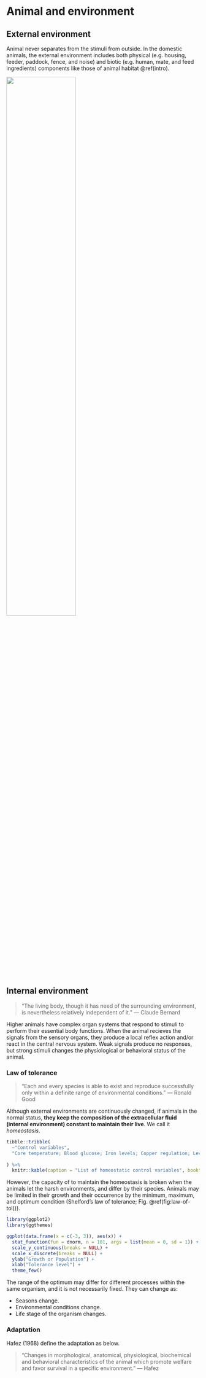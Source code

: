 # Animal and environment {#chapter2}

## External environment
Animal never separates from the stimuli from outside. In the domestic animals, the external environment includes both physical (e.g. housing, feeder, paddock, fence, and noise) and biotic (e.g. human, mate, and feed ingredients) components like those of animal habitat \@ref(intro).   

![](figures/animal-env.png){width=60%}

## Internal environment
> "The living body, though it has need of the surrounding environment, is nevertheless relatively independent of it." --- Claude Bernard

Higher animals have complex organ systems that respond to stimuli to perform their essential body functions. When the animal recieves the signals from the sensory organs, they produce a local reflex action and/or react in the central nervous system. Weak signals produce no responses, but strong stimuli changes the physiological or behavioral status of the animal.  

### Law of tolerance  

> "Each and every species is able to exist and reproduce successfully only within a definite range of environmental conditions." --- Ronald Good

Although external environments are continuously changed, if animals in the normal status, **they keep the composition of the extracellular fluid (internal environment) constant to maintain their live**. We call it *homeostasis*. 

```r
tibble::tribble(
  ~"Control variables",
  "Core temperature; Blood glucose; Iron levels; Copper regulation; Levels of blood gases; Blood oxygen content; Arterial blood pressure; Calcium levels; Sodium concentration; Potassium concentration; Fluid balance; Blood pH; Cerebrospinal fluid; Neurotransmission; Neuroendocrine system; Gene regulation; and Energy balance"
  
) %>%
  knitr::kable(caption = "List of homeostatic control variables", booktabs = TRUE)
```


However, the capacity of to maintain the homeostasis is broken when the animals let the harsh environments, and differ by their species. Animals may be limited in their growth and their occurrence by the minimum, maximum, and optimum condition (Shelford's law of tolerance; Fig. \@ref(fig:law-of-tol))). 


```r
library(ggplot2)
library(ggthemes)

ggplot(data.frame(x = c(-3, 3)), aes(x)) +
  stat_function(fun = dnorm, n = 101, args = list(mean = 0, sd = 1)) +
  scale_y_continuous(breaks = NULL) +
  scale_x_discrete(breaks = NULL) +
  ylab("Growth or Population") +
  xlab("Tolerance level") +
  theme_few()
```

The range of the optimum may differ for different processes within the same organism, and it is not necessarily fixed. They can change as:

- Seasons change.
- Environmental conditions change.
- Life stage of the organism changes.

### Adaptation
Hafez (1968) define the adaptation as below.  

> "Changes in morphological, anatomical, physiological, biochemical and behavioral characteristics of the animal which promote welfare and favor survival in a specific environment." --- Hafez  
